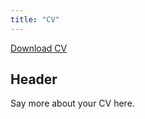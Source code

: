 ```yaml
---
title: "CV"
---
```


<a href="cv_Basile_Jumentier.pdf#" class="download" title="Download CV as PDF">Download CV</a>			

## Header

Say more about your CV here.